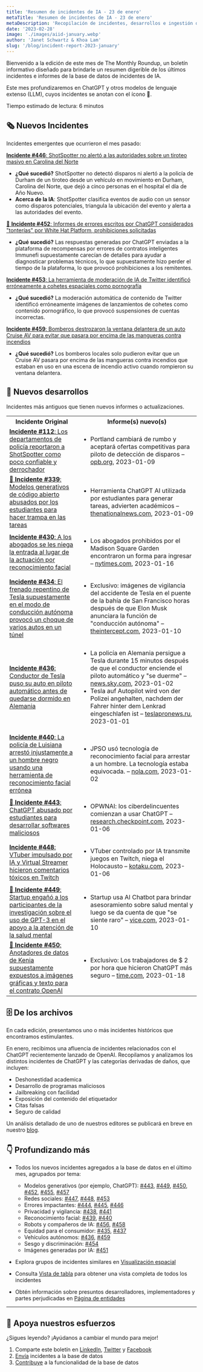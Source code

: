 ```yaml
---
title: 'Resumen de incidentes de IA - 23 de enero'
metaTitle: 'Resumen de incidentes de IA - 23 de enero'
metaDescription: 'Recopilación de incidentes, desarrollos e ingestión de IA en enero de 2023, que proporciona un resumen digerible de los últimos incidentes e informes de AIID.'
date: '2023-02-28'
image: './images/aiid-january.webp'
author: 'Janet Schwartz & Khoa Lam'
slug: '/blog/incident-report-2023-january'
---
```


Bienvenido a la edición de este mes de The Monthly Roundup, un boletín informativo diseñado para brindarle un resumen digerible de los últimos incidentes e informes de la base de datos de incidentes de IA.

Este mes profundizaremos en ChatGPT y otros modelos de lenguaje extenso (LLM), cuyos incidentes se anotan con el ícono 💬.

Tiempo estimado de lectura: 6 minutos

## 🗞️ Nuevos Incidentes

Incidentes emergentes que ocurrieron el mes pasado:

[**Incidente #446**: ShotSpotter no alertó a las autoridades sobre un tiroteo masivo en Carolina del Norte](/cite/446)

- **¿Qué sucedió?** ShotSpotter no detectó disparos ni alertó a la policía de Durham de un tiroteo desde un vehículo en movimiento en Durham, Carolina del Norte, que dejó a cinco personas en el hospital el día de Año Nuevo.
- **Acerca de la IA**: ShotSpotter clasifica eventos de audio con un sensor como disparos potenciales, triangula la ubicación del evento y alerta a las autoridades del evento.

[💬 **Incidente #452**: Informes de errores escritos por ChatGPT considerados "tonterías" por White Hat Platform, prohibiciones solicitadas](/cite/452)

- **¿Qué sucedió?** Las respuestas generadas por ChatGPT enviadas a la plataforma de recompensas por errores de contratos inteligentes Immunefi supuestamente carecían de detalles para ayudar a diagnosticar problemas técnicos, lo que supuestamente hizo perder el tiempo de la plataforma, lo que provocó prohibiciones a los remitentes.

[**Incidente #453**: La herramienta de moderación de IA de Twitter identificó erróneamente a cohetes espaciales como pornografía](/cite/453)

- **¿Qué sucedió?** La moderación automática de contenido de Twitter identificó erróneamente imágenes de lanzamientos de cohetes como contenido pornográfico, lo que provocó suspensiones de cuentas incorrectas.

[**Incidente #459**: Bomberos destrozaron la ventana delantera de un auto Cruise AV para evitar que pasara por encima de las mangueras contra incendios](/cite/459)

- **¿Qué sucedió?** Los bomberos locales solo pudieron evitar que un Cruise AV pasara por encima de las mangueras contra incendios que estaban en uso en una escena de incendio activo cuando rompieron su ventana delantera.

## 📎 Nuevos desarrollos

Incidentes más antiguos que tienen nuevos informes o actualizaciones.

<table>
 <tr>
  <th align="center">Incidente Original</th>
  <th align="center">Informe(s) nuevo(s)</th>
 </tr>
 <tr>
  <td className="align-top border-1 border-gray-200 px-4 py-2">
    <a href="/cite/112"><strong>Incidente #112</strong>: Los departamentos de policía reportaron a ShotSpotter como poco confiable y derrochador</a>
  </td>
  <td className="align-top border-1 border-gray-200 px-4 py-2">
    <ul>
      <li>Portland cambiará de rumbo y aceptará ofertas competitivas para piloto de detección de disparos – <a href="https://www.opb.org/article/2023/01/09/portland-oregon-gun-violence-shooting-detection-vendor-techonology-shotspotter/">opb.org</a>, 2023-01-09</li>
    </ul>
  </td>
 </tr>
 <tr>
  <td className="align-top border-1 border-gray-200 px-4 py-2">
    <a href="/cite/339"><strong>💬 Incidente #339</strong>: Modelos generativos de código abierto abusados ​​por los estudiantes para hacer trampa en las tareas</a>
  </td>
  <td className="align-top border-1 border-gray-200 px-4 py-2">
    <ul>
    <li>Herramienta ChatGPT AI utilizada por estudiantes para generar tareas, advierten académicos – <a href="https://www.thenationalnews.com/uae/2023/01/09/chatgpt-ai-tool-used-by-students-to-generate-assignments-academics-warn/">thenationalnews.com</a>, 2023-01-09</li>
    </ul>
  </td>
 </tr>
 <tr>
  <td className="align-top border-1 border-gray-200 px-4 py-2">
    <a href="/cite/430"><strong>Incidente #430</strong>: A los abogados se les niega la entrada al lugar de la actuación por reconocimiento facial</a>
  </td>
  <td className="align-top border-1 border-gray-200 px-4 py-2">
    <ul>
    <li>Los abogados prohibidos por el Madison Square Garden encontraron un forma para ingresar – <a href="https://www.nytimes.com/2023/01/16/technology/madison-square-garden-ban-lawyers.html">nytimes.com</a>, 2023-01-16</li>
    </ul>
  </td>
 </tr>
 <tr>
  <td className="align-top border-1 border-gray-200 px-4 py-2"> 
   <a href="/cite/434"><strong>Incidente #434</strong>: El frenado repentino de Tesla supuestamente en el modo de conducción autónoma provocó un choque de varios autos en un túnel</a>
  </td>
  <td className="align-top border-1 border-gray-200 px-4 py-2">
    <ul>
    <li>Exclusivo: imágenes de vigilancia del accidente de Tesla en el puente de la bahía de San Francisco horas después de que Elon Musk anunciara la función de "conducción autónoma" – <a href="https://theintercept.com/2023/01/10/tesla-crash-footage-autopilot/">theintercept.com</a>, 2023-01-10</li>
    </ul>
  </td>
 </tr>
 <tr>
  <td className="align-top border-1 border-gray-200 px-4 py-2">
    <a href="/cite/436"><strong>Incidente #436</strong>: Conductor de Tesla puso su auto en piloto automático antes de quedarse dormido en Alemania</a>
  </td>
  <td className="align-top border-1 border-gray-200 px-4 py-2">
    <ul>
    <li>La policía en Alemania persigue a Tesla durante 15 minutos después de que el conductor enciende el piloto automático y "se duerme" – <a href="https://news.sky.com/story/police-in-germany-chase-tesla-for-15-minutes-after-driver-turns-on-autopilot-and-goes-to-sleep-12778306">news.sky.com</a>, 2023-01-02</li>
    <li>Tesla auf Autopilot wird von der Polizei angehalten, nachdem der Fahrer hinter dem Lenkrad eingeschlafen ist – <a href="https://teslapronews.ru/de/tesla-auf-autopilot-wird-von-der-polizei-angehalten-nachdem-der-fahrer-hinter-dem-lenkrad-eingeschlafen-ist/">teslapronews.ru</a>, 2023-01-01</li>
    </ul>
  </td>
 </tr>
 <tr>
  <td className="align-top border-1 border-gray-200 px-4 py-2">
    <a href="/cite/440"><strong>Incidente #440</strong>: La policía de Luisiana arrestó injustamente a un hombre negro usando una herramienta de reconocimiento facial errónea</a>
  </td>
  <td className="align-top border-1 border-gray-200 px-4 py-2">
    <ul>
    <li>JPSO usó tecnología de reconocimiento facial para arrestar a un hombre. La tecnología estaba equivocada. – <a href="https://www.nola.com/news/crime_police/jpso-used-facial-recognition-to-arrest-a-man-it-was-wrong/article_0818361a-8886-11ed-8119-93b98ecccc8d.html">nola.com</a>, 2023-01-02</li>
    </ul>
  </td>
 </tr>
 <tr>
  <td className="align-top border-1 border-gray-200 px-4 py-2">
    <a href="/cite/443"><strong>💬 Incidente #443</strong>: ChatGPT abusado por estudiantes para desarrollar softwares maliciosos</a>
  </td>
  <td className="align-top border-1 border-gray-200 px-4 py-2">
    <ul>
    <li>OPWNAI: los ciberdelincuentes comienzan a usar ChatGPT – <a href="https://research.checkpoint.com/2023/opwnai-cybercriminals-starting-to-use-chatgpt/">research.checkpoint.com</a>, 2023-01-06</li>
    </ul>
  </td>
 </tr>
 <tr>
  <td className="align-top border-1 border-gray-200 px-4 py-2">
    <a href="/cite/448"><strong>Incidente #448</strong>: VTuber impulsado por IA y Virtual Streamer hicieron comentarios tóxicos en Twitch</a>
  </td>
  <td className="align-top border-1 border-gray-200 px-4 py-2">
    <ul>
    <li>VTuber controlado por IA transmite juegos en Twitch, niega el Holocausto – <a href="https://kotaku.com/vtuber-twitch-holocaust-denial-minecraft-ai-chatgpt-1849960527">kotaku.com</a>, 2023-01-06</li>
    </ul>
  </td>
 </tr>
 <tr>
  <td className="align-top border-1 border-gray-200 px-4 py-2">
    <a href="/cite/449"><strong>💬 Incidente #449</strong>: Startup engañó a los participantes de la investigación sobre el uso de GPT-3 en el apoyo a la atención de la salud mental</a>
  </td>
  <td className="align-top border-1 border-gray-200 px-4 py-2">
    <ul>
    <li>Startup usa AI Chatbot para brindar asesoramiento sobre salud mental y luego se da cuenta de que "se siente raro" – <a href="https://www.vice.com/en/article/4ax9yw/startup-uses-ai-chatbot-to-provide-mental-health-counseling-and-then-realizes-it-feels-weird">vice.com</a>, 2023-01-10</li>
    </ul>
  </td>
 </tr>
 <tr>
  <td className="align-top border-1 border-gray-200 px-4 py-2">
    <a href="/cite/450"><strong>💬 Incidente #450</strong>: Anotadores de datos de Kenia supuestamente expuestos a imágenes gráficas y texto para el contrato OpenAI</a>
  </td>
  <td className="align-top border-1 border-gray-200 px-4 py-2">
    <ul>
    <li>Exclusivo: Los trabajadores de $ 2 por hora que hicieron ChatGPT más seguro – <a href="https://time.com/6247678/openai-chatgpt-kenya-workers/">time.com</a>, 2023-01-18</li>
    </ul>
  </td>
 </tr>
</table>

## 🗄 De los archivos

En cada edición, presentamos uno o más incidentes históricos que encontramos estimulantes.

En enero, recibimos una afluencia de incidentes relacionados con el ChatGPT recientemente lanzado de OpenAI. Recopilamos y analizamos los distintos incidentes de ChatGPT y las categorías derivadas de daños, que incluyen:

- Deshonestidad academica
- Desarrollo de programas maliciosos
- Jailbreaking con facilidad
- Exposición del contenido del etiquetador
- Citas falsas
- Seguro de calidad

Un análisis detallado de uno de nuestros editores se publicará en breve en nuestro [blog](/blog/).

## 👇 Profundizando más

- Todos los nuevos incidentes agregados a la base de datos en el último mes, agrupados por tema:

   - Modelos generativos (por ejemplo, ChatGPT): [#443](/cite/443), [#449](/cite/449), [#450](/cite/450), [#452](/cite/452 ), [#455](/cite/455), [#457](/cite/457)
   - Redes sociales: [#447](/cite/447), [#448](/cite/448), [#453](/cite/453)
   - Errores impactantes: [#444](/cite/444), [#445](/cite/445), [#446](/cite/446)
   - Privacidad y vigilancia: [#438](/cite/438), [#441](/cite/441)
   - Reconocimiento facial: [#439](/cite/439), [#440](/cite/440)
   - Robots y compañeros de IA: [#456](/cite/456), [#458](/cite/458)
   - Equidad para el consumidor: [#435](/cite/435), [#437](/cite/437)
   - Vehículos autónomos: [#436](/cite/436), [#459](/cite/459)
   - Sesgo y discriminación: [#454](/cite/454)
   - Imágenes generadas por IA: [#451](/cite/451)

- Explora grupos de incidentes similares en [Visualización espacial](/summaries/spatial)
- Consulta [Vista de tabla](/apps/incidents) para obtener una vista completa de todos los incidentes
- Obtén información sobre presuntos desarrolladores, implementadores y partes perjudicadas en [Página de entidades](/entidades)

* * *

## 🦾 Apoya nuestros esfuerzos

¿Sigues leyendo? ¡Ayúdanos a cambiar el mundo para mejor!

1. Comparte este boletín en [LinkedIn](https://www.linkedin.com/company/responsible-ai-collaborative), [Twitter](https://twitter.com/IncidentsDB) y [Facebook](https://www.facebook.com/IncidentsDB)
2. [Envía](/apps/submit) incidentes a la base de datos
3. [Contribuye](https://github.com/responsible-ai-collaborative/aiid) a la funcionalidad de la base de datos

